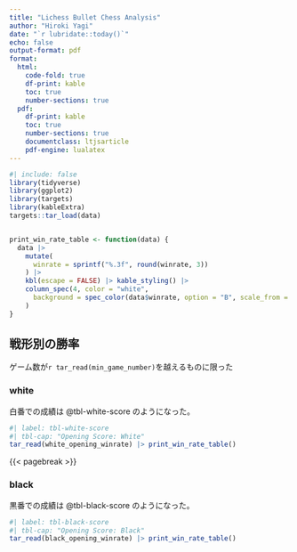 ```yaml
---
title: "Lichess Bullet Chess Analysis"
author: "Hiroki Yagi"
date: "`r lubridate::today()`"
echo: false
output-format: pdf
format:
  html:
    code-fold: true
    df-print: kable
    toc: true
    number-sections: true
  pdf:
    df-print: kable
    toc: true
    number-sections: true
    documentclass: ltjsarticle
    pdf-engine: lualatex
---
```


```r
#| include: false
library(tidyverse)
library(ggplot2)
library(targets)
library(kableExtra)
targets::tar_load(data)


print_win_rate_table <- function(data) {
  data |>
    mutate(
      winrate = sprintf("%.3f", round(winrate, 3))
    ) |>
    kbl(escape = FALSE) |> kable_styling() |>
    column_spec(4, color = "white",
      background = spec_color(data$winrate, option = "B", scale_from = c(0, 1))
    )
}


```

## 戦形別の勝率

ゲーム数が`r tar_read(min_game_number)`を越えるものに限った

### white

白番での成績は @tbl-white-score のようになった。

```r
#| label: tbl-white-score
#| tbl-cap: "Opening Score: White"
tar_read(white_opening_winrate) |> print_win_rate_table()
```

{{< pagebreak >}}

### black

黒番での成績は @tbl-black-score のようになった。

```r
#| label: tbl-black-score
#| tbl-cap: "Opening Score: Black"
tar_read(black_opening_winrate) |> print_win_rate_table()
```

<!-- ```{r} -->
<!-- tar_read(black_opening_winrate) |> inner_join(tar_read(opening_data), by = c("opening.name" = "name")) -->
<!-- ``` -->
